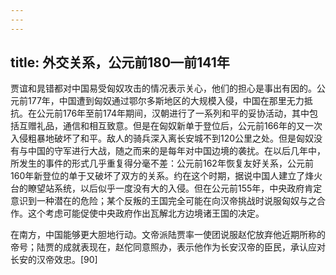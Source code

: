 ```yaml
---
---
---
```

title: 外交关系，公元前180—前141年
---



贾谊和晁错都对中国易受匈奴攻击的情况表示关心，他们的担心是事出有因的。公元前177年，中国遭到匈奴通过鄂尔多斯地区的大规模入侵，中国在那里无力抵抗。在公元前176年至前174年期间，汉朝进行了一系列和平的妥协活动，其中包括互赠礼品，通信和相互致意。但是在匈奴新单于登位后，公元前166年的又一次入侵粗暴地破坏了和平。敌人的骑兵深入离长安城不到120公里之处。但是匈奴没有与中国的守军进行大战，随之而来的是每年对中国边境的袭扰。在以后几年中，所发生的事件的形式几乎重复得分毫不差：公元前162年恢复友好关系，公元前160年新登位的单于又破坏了双方的关系。约在这个时期，据说中国人建立了烽火台的瞭望站系统，以后似乎一度没有大的入侵。但在公元前155年，中央政府肯定意识到一种潜在的危险；某个反叛的王国完全可能在向汉帝挑战时说服匈奴与之合作。这个考虑可能促使中央政府作出瓦解北方边境诸王国的决定。

在南方，中国能够更大胆地行动。文帝派陆贾率一使团说服赵佗放弃他近期所称的帝号；陆贾的成就表现在，赵佗同意照办，表示他作为长安汉帝的臣民，承认应对长安的汉帝效忠。[90]